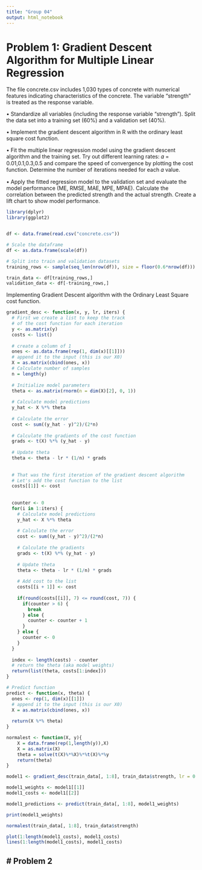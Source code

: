 ```yaml
---
title: "Group 04"
output: html_notebook
---
```


# Problem 1: Gradient Descent Algorithm for Multiple Linear Regression

The file concrete.csv includes 1,030 types of concrete with numerical features indicating
characteristics of the concrete. The variable “strength” is treated as the response variable.

• Standardize all variables (including the response variable “strength”). Split the data set
into a training set (60%) and a validation set (40%).

• Implement the gradient descent algorithm in R with the ordinary least square cost
function.

• Fit the multiple linear regression model using the gradient descent algorithm and the
training set. Try out different learning rates: 𝛼 = 0.01,0.1,0.3,0.5 and compare the speed
of convergence by plotting the cost function. Determine the number of iterations needed
for each 𝛼 value.

• Apply the fitted regression model to the validation set and evaluate the model
performance (ME, RMSE, MAE, MPE, MPAE). Calculate the correlation between the
predicted strength and the actual strength. Create a lift chart to show model
performance.

``` r
library(dplyr)
library(ggplot2)


df <- data.frame(read.csv("concrete.csv"))

# Scale the dataframe
df <- as.data.frame(scale(df))

# Split into train and validation datasets
training_rows <- sample(seq_len(nrow(df)), size = floor(0.6*nrow(df)))

train_data <- df[training_rows,]
validation_data <- df[-training_rows,]

```

Implementing Gradient Descent algorithm with the Ordinary Least Square cost function.

``` r
gradient_desc <- function(x, y, lr, iters) {
  # First we create a list to keep the track
  # of the cost function for each iteration
  y <- as.matrix(y)
  costs <- list()
  
  # create a column of 1
  ones <- as.data.frame(rep(1, dim(x)[[1]]))
  # append it to the input (this is our X0)
  X = as.matrix(cbind(ones, x))
  # Calculate number of samples
  n = length(y)
  
  # Initialize model parameters
  theta <- as.matrix(rnorm(n = dim(X)[2], 0, 1))
  
  # Calculate model predictions
  y_hat <- X %*% theta
      
  # Calculate the error
  cost <- sum((y_hat - y)^2)/(2*n)
  
  # Calculate the gradients of the cost function
  grads <- t(X) %*% (y_hat - y)
  
  # Update theta
  theta <- theta - lr * (1/n) * grads
  
  
  # That was the first iteration of the gradient descent algorithm
  # Let's add the cost function to the list
  costs[[1]] <- cost
  
  
  counter <- 0
  for(i in 1:iters) {
    # Calculate model predictions
    y_hat <- X %*% theta
      
    # Calculate the error
    cost <- sum((y_hat - y)^2)/(2*n)
  
    # Calculate the gradients
    grads <- t(X) %*% (y_hat - y)
  
    # Update theta
    theta <- theta - lr * (1/n) * grads
    
    # Add cost to the list
    costs[[i + 1]] <- cost
   
    if(round(costs[[i]], 7) <= round(cost, 7)) {
      if(counter > 6) {
        break
      } else {
        counter <- counter + 1
      }
    } else {
      counter <- 0
    }
  }
  
  index <- length(costs) - counter
  # return the theta (aka model weights)
  return(list(theta, costs[1:index]))
}

# Predict function 
predict <- function(x, theta) {
  ones <- rep(1, dim(x)[[1]])
  # append it to the input (this is our X0)
  X = as.matrix(cbind(ones, x))
  
  return(X %*% theta)
}

normalest <- function(X, y){
    X = data.frame(rep(1,length(y)),X)
    X = as.matrix(X)
    theta = solve(t(X)%*%X)%*%t(X)%*%y
    return(theta)
}

```

``` r
model1 <- gradient_desc(train_data[, 1:8], train_data$strength, lr = 0.01, iters = 10000)

model1_weights <- model1[[1]]
model1_costs <- model1[[2]]

model1_predictions <- predict(train_data[, 1:8], model1_weights)

print(model1_weights)
```

``` r
normalest(train_data[, 1:8], train_data$strength)

plot(1:length(model1_costs), model1_costs)
lines(1:length(model1_costs), model1_costs)
```

# Problem 2
---